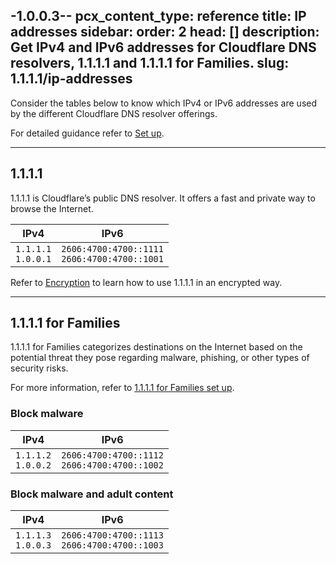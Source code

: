 -1.0.0.3--
pcx_content_type: reference
title: IP addresses
sidebar:
  order: 2
head: []
description: Get IPv4 and IPv6 addresses for Cloudflare DNS resolvers, 1.1.1.1
  and 1.1.1.1 for Families.
slug: 1.1.1.1/ip-addresses
---


Consider the tables below to know which IPv4 or IPv6 addresses are used by the different Cloudflare DNS resolver offerings.

For detailed guidance refer to [Set up](/1.1.1.1/setup/).

***

## 1.1.1.1

1.1.1.1 is Cloudflare’s public DNS resolver. It offers a fast and private way to browse the Internet.

| IPv4                     | IPv6                                               |
| ------------------------ | -------------------------------------------------- |
| `1.1.1.1` <br/>`1.0.0.1` | `2606:4700:4700::1111` <br/>`2606:4700:4700::1001` |

Refer to [Encryption](/1.1.1.1/encryption/) to learn how to use 1.1.1.1 in an encrypted way.

***

## 1.1.1.1 for Families

1.1.1.1 for Families categorizes destinations on the Internet based on the potential threat they pose regarding malware, phishing, or other types of security risks.

For more information, refer to [1.1.1.1 for Families set up](/1.1.1.1/setup/#1111-for-families).

### Block malware

| IPv4                     | IPv6                                               |
| ------------------------ | -------------------------------------------------- |
| `1.1.1.2` <br/>`1.0.0.2` | `2606:4700:4700::1112` <br/>`2606:4700:4700::1002` |

### Block malware and adult content

| IPv4                     | IPv6                                               |
| ------------------------ | -------------------------------------------------- |
| `1.1.1.3` <br/>`1.0.0.3` | `2606:4700:4700::1113` <br/>`2606:4700:4700::1003` |

